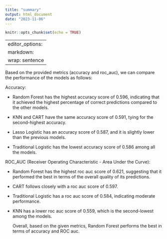 ```yaml
---
title: "summary"
output: html_document
date: "2023-11-06"
---
```


```r
knitr::opts_chunk$set(echo = TRUE)
```

---
editor_options: 
  markdown: 
    wrap: sentence
---

Based on the provided metrics (accuracy and roc_auc), we can compare the performance of the models as follows:

Accuracy:

-   Random Forest has the highest accuracy score of 0.596, indicating that it achieved the highest percentage of correct predictions compared to the other models.

-   KNN and CART have the same accuracy score of 0.591, tying for the second-highest accuracy.

-   Lasso Logistic has an accuracy score of 0.587, and it is slightly lower than the previous models.

-   Traditional Logistic has the lowest accuracy score of 0.586 among all the models.

ROC_AUC (Receiver Operating Characteristic - Area Under the Curve):

-   Random Forest has the highest roc auc score of 0.621, suggesting that it performed the best in terms of the overall quality of its predictions.

-   CART follows closely with a roc auc score of 0.597.

-   Traditional Logistic has a roc auc score of 0.584, indicating moderate performance.

-   KNN has a lower roc auc score of 0.559, which is the second-lowest among the models.

    Overall, based on the given metrics, Random Forest performs the best in terms of accuracy and ROC auc.